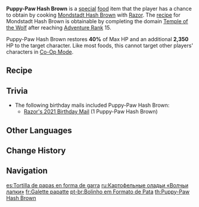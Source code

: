 {{Food Infobox
|id              = 108048
|description     = Carefully shaped to resemble a wolf's paw. You can really feel the effort he has put into trying human cooking.
|type            = Recovery Dishes
|effectType      = Healing
|effect          = Restores '''40'''% of Max HP and an additional '''2,350''' HP to the selected character.
|eff_att1        = HP Restore
|eff_att2        = HP Restore Percent
|eff_att3        = HP Restore Fixed
|rarity          = 3
|character       = Razor
|base            = Mondstadt Hash Brown
}}
'''Puppy-Paw Hash Brown''' is a [[:Category:Special Dishes|special]] [[food]] item that the player has a chance to obtain by cooking [[Mondstadt Hash Brown]] with [[Razor]]. The [[recipe]] for Mondstadt Hash Brown is obtainable by completing the domain [[Temple of the Wolf]] after reaching [[Adventure Rank]] 15.

Puppy-Paw Hash Brown restores '''40%''' of Max HP and an additional '''2,350''' HP to the target character. Like most foods, this cannot target other players' characters in [[Co-Op Mode]].

==Recipe==
{{Recipe
|type = Cooking
|character = Razor
|Pinecone = 2
|Potato = 1
|Jam = 1
|sort = Pinecone,Potato,Jam
}}

==Trivia==
* The following birthday mails included Puppy-Paw Hash Brown:
** [[Birthday/Razor#The day I was born...|Razor's 2021 Birthday Mail]] (1 Puppy-Paw Hash Brown)

==Other Languages==
{{Other Languages
|en      = Puppy-Paw Hash Brown
|zhs     = 爪爪土豆饼
|zhs_rm  = Zhǎo-zhǎo Tǔdòu Bǐng
|zht     = 爪爪薯餅
|zht_rm  = Zhǎo-zhǎo Shǔbǐng
|zh_tl   = Paw-paw Hash Brown
|ja      = ツメ型ハッシュドポテト
|ja_rm   = Tsume-gata Hasshudo Poteto
|ja_tl   = Claw-Shaped Hash Brown
|ko      = 와구와구 감자전
|ko_rm   = Waguwagu Gamjajeon
|ko_tl   = Nom-Nom {{w|Gamja-jeon}}
|es      = Tortilla de papas en forma de garra
|es_tl   = Claw-Shaped Potato Tortilla
|fr      = Galette papatte
|fr_tl   = Paw Pancake
|fr_note = ''papatte'' is the dimunitive form of ''patte'' "paw".
|ru      = Картофельные оладьи «Волчьи лапки»
|ru_tl   = 
|th      = Puppy-Paw Hash Brown
|vi      = Bánh Khoai Tây
|vi_tl   = Potato Pie
|de      = Kratztoffelpuffer
|de_tl   = Scratch Hash Brown
|de_note = {{w|Portmanteau}} of {{Lang|Kratz|de=Kratzer|de_tl=Scratch}} and {{Lang|Kartoffelpuffer|de=Kartoffelpuffer|de_tl=Hash Brown}}.
|id      = Puppy-Paw Hash Brown
|pt      = Bolinho em Formato de Pata
|pt_tl   = 
}}

==Change History==
{{Change History|1.0}}

==Navigation==
{{Food Navbox|type=Special Dishes}}

[[es:Tortilla de papas en forma de garra]]
[[ru:Картофельные оладьи «Волчьи лапки»]]
[[fr:Galette papatte]]
[[pt-br:Bolinho em Formato de Pata]]
[[th:Puppy-Paw Hash Brown]]